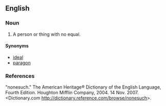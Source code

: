 ==English==

===Noun===
{{en-noun|es}}

# A person or thing with no equal.

====Synonyms====
*[[ideal]]
*[[paragon]]

===References===
"nonesuch." The American Heritage® Dictionary of the English Language, Fourth Edition. Houghton Mifflin Company, 2004. 14 Nov. 2007. <Dictionary.com http://dictionary.reference.com/browse/nonesuch>.